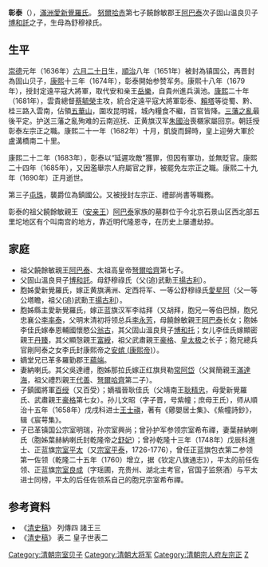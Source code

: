 {{Manchu name|[[爱新觉罗氏|爱新觉罗]]}}
'''彰泰'''（{{bd|1636年||1690年|}}），[[滿洲|滿洲]][[愛新覺羅氏|愛新覺羅氏]]。 [[努爾哈赤|努爾哈赤]]第七子饒餘敏郡王[[阿巴泰|阿巴泰]]次子固山温良贝子[[博和託|博和託]]之子，生母為舒穆禄氏。

==生平==
[[崇德|崇德]]元年（1636年）[[六月二十日|六月二十日]]生，[[順治|順治]]八年（1651年）被封為镇国公，再晋封為固山贝子，[[康熙|康熙]]十三年（1674年），彰泰開始参赞军务。康熙十八年（1679年），授封定遠平寇大將軍，取代安和亲王[[岳樂|岳樂]]，自貴州進兵滇池。[[康熙|康熙]]二十年（1681年），雲貴總督[[蔡毓榮|蔡毓榮]]主攻，統合定遠平寇大將軍彰泰、[[賴塔|賴塔]]等從蜀、黔、桂三路入雲南，佔領[[五華山|五華山]]，圍攻昆明城，城內糧食不繼，百官皆降。[[三藩之亂|三藩之亂]]最後平定。护送三藩之亂殉难的云南巡抚、正黄旗汉军[[朱國治|朱國治]]喪櫬家屬回京。朝廷授彰泰左宗正之職。康熙二十一年（1682年）十月，凱旋而歸時，皇上迎勞大軍於盧溝橋南二十里。

康熙二十二年（1683年），彰泰以“延遲攻敵”獲罪，但因有軍功，並無貶官。康熙二十四年（1685年），又因濫舉宗人府屬官之罪，被罷免左宗正之職。康熙二十九年（1690年）正月逝世。

第三子[[屯珠|屯珠]]，襲爵位為鎮國公。又被授封左宗正、禮部尚書等職務。

彰泰的祖父饒餘敏親王（[[安亲王|安亲王]]）[[阿巴泰|阿巴泰]]家族的墓群位于今北京石景山区西北部五里坨地区有个叫南宫的地方，靠近明代隆恩寺，在历史上屡遭劫掠。

==家庭==
*祖父饒餘敏親王[[阿巴泰|阿巴泰]]、太祖高皇帝[[弩爾哈齊|弩爾哈齊]]第七子。
*父固山溫良貝子[[博和託|博和託]]。母舒穆祿氏（父(追)武勳王[[揚古利|揚古利]]）。
*胞姊愛新覺羅氏，嫁正黄旗满洲、定西将军、一等公舒穆祿氏[[愛星阿|愛星阿]]（父一等公塔瞻，祖父(追)武勳王[[揚古利|揚古利]]）。
*胞姊縣主愛新覺羅氏，嫁正蓝旗汉军李祜拜（又胡拜，胞兄一等伯巴顏，胞兄忠襄公[[李率泰|李率泰]]，父明末清初将领总兵[[李永芳|李永芳]]，母饒餘敏親王[[阿巴泰|阿巴泰]]长女；胞姊李佳氏嫁奉恩輔國懷愍公[[翁古|翁古]]，其父固山溫良貝子[[博和托|博和托]]；女儿李佳氏嫁顯密親王[[丹臻|丹臻]]，其父顯愨親王[[富綬|富綬]]，祖父武肅親王[[豪格|豪格]]、[[皇太极|皇太极]]之长子；胞兄總兵官剛阿泰之女李氏封康熙帝之[[安嫔_(康熙帝)|安嫔 (康熙帝)]]）。
*嫡堂兄已革多羅勤郡王[[蘊端|蘊端]]。
*妻納喇氏。其父吳達禮，胞姊那拉氏嫁正红旗貝勒[[常阿岱|常阿岱]]（父巽簡親王[[滿達海|滿達海]]，祖父禮烈親王[[代善|代善]]、[[弩爾哈齊|弩爾哈齊]]第二子）。
*子鎮國將軍[[百绶|百绶]]（又百受）；嫡福晉耿佳氏（父靖南王[[耿精忠|耿精忠]]，母愛新覺羅氏、武肅親王[[豪格|豪格]]第七女）。孙儿文昭（字子晋，号紫幢；庶母王氏），师从順治十五年（1658年）戊戌科进士[[王士禛|王士禛]]，著有《薌嬰居士集》、《紫幢詩鈔》，辑《宸萼集》。
*子已革镇国公宗室明瑞，孙宗室興尚；曾孙护军参领宗室希布禪，妻葉赫納喇氏（胞姊葉赫納喇氏封乾隆帝之[[舒妃|舒妃]]）；曾孙乾隆十三年（1748年）戊辰科進士、正蓝旗[[宗室平太|宗室平太]]（又[[宗室平泰|宗室平泰]]，1726-1776），曾任正蓝旗包衣第二参领第一佐领（乾隆二十五年（1760）增立，据《钦定八旗通志》），平太的前任佐领、正蓝旗[[宗室良成|宗室良成]]（字瑶圃，充贵州、湖北主考官，官国子监祭酒）与平太进士同榜，平太的后任佐领系自己的胞兄宗室希布禪。

== 参考資料 ==
* 《[[清史稿|清史稿]]》 列傳四 諸王三
* 《[[清史稿|清史稿]]》 表二 皇子世表二

[[Category:清朝宗室贝子|Category:清朝宗室贝子]]
[[Category:清朝大将军|Category:清朝大将军]]
[[Category:清朝宗人府左宗正|Category:清朝宗人府左宗正]]
[[Category:愛新覺羅氏|Z]]